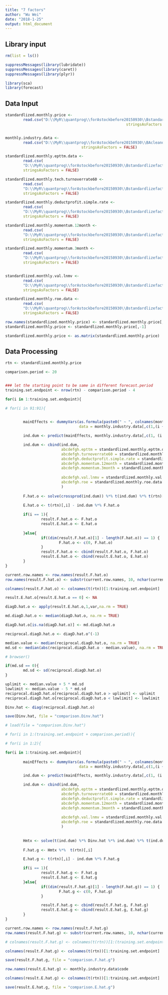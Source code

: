 ```yaml
---
title: "7 factors"
author: "Wu Wei"
date: "2018-1-25"
output: html_document
---
```




## Library input
```r
rm(list = ls())

suppressMessages(library(lubridate))
suppressMessages(library(caret))
suppressMessages(library(plyr))

library(sca)
library(forecast)

```

## Data Input

```r


standardlized.monthly.price <- 
        read.csv("D:\\MyR\\quantprog\\forAstockbefore20150930\\Bstandardlizefactor\\standardlized.monthly.price.csv", 
                                                      stringsAsFactors = FALSE)


monthly.industry.data <- 
        read.csv("D:\\MyR\\quantprog\\forAstockbefore20150930\\BAcleandataforNAindustry\\processed.monthly.industry.data.csv", 
                                  stringsAsFactors = FALSE)

standardlized.monthly.epttm.data <- 
        read.csv(
        "D:\\MyR\\quantprog\\forAstockbefore20150930\\Bstandardlizefactor\\standardlized.monthly.epttm.data.csv", 
        stringsAsFactors = FALSE)

standardlized.monthly.tech.turnoverrate60 <- 
        read.csv(
        "D:\\MyR\\quantprog\\forAstockbefore20150930\\Bstandardlizefactor\\standardlized.monthly.tech.turnoverrate60.csv", 
        stringsAsFactors = FALSE)

standardlized.monthly.deductprofit.simple.rate <- 
        read.csv(
        "D:\\MyR\\quantprog\\forAstockbefore20150930\\Bstandardlizefactor\\standardlized.monthly.deductprofit.simple.rate.csv", 
        stringsAsFactors = FALSE)

standardlized.monthly.momentum.12month <- 
        read.csv(
        "D:\\MyR\\quantprog\\forAstockbefore20150930\\Bstandardlizefactor\\standardlized.monthly.momentum.12month.csv", 
        stringsAsFactors = FALSE)

standardlized.monthly.momentum.3month <- 
        read.csv(
        "D:\\MyR\\quantprog\\forAstockbefore20150930\\Bstandardlizefactor\\standardlized.monthly.momentum.3month.csv", 
        stringsAsFactors = FALSE)


standardlized.monthly.val.lnmv <- 
        read.csv(
        "D:\\MyR\\quantprog\\forAstockbefore20150930\\Bstandardlizefactor\\standardlized.monthly.val.lnmv.csv", 
        stringsAsFactors = FALSE)

standardlized.monthly.roe.data <- 
        read.csv(
        "D:\\MyR\\quantprog\\forAstockbefore20150930\\Bstandardlizefactor\\standardlized.monthly.roe.data.csv", 
        stringsAsFactors = FALSE)

```


```r
row.names(standardlized.monthly.price) <- standardlized.monthly.price[,1]
standardlized.monthly.price <- standardlized.monthly.price[,-1]

standardlized.monthly.price <- as.matrix(standardlized.monthly.price)
```



## Data Processing

```r
rtn <- standardlized.monthly.price
```

```r
comparison.period <- 20


### let the starting point to be same in different forecast.period
training.set.endpoint <- nrow(rtn) - comparison.period - 4
```


```r

for(i in 1:training.set.endpoint){

# for(i in 91:91){

        
        mainEffects <- dummyVars(as.formula(paste0(" ~ ", colnames(monthly.industry.data)[i + 1])),
                                 data = monthly.industry.data[,c(1,(i + 1))])

        ind.dum <- predict(mainEffects, monthly.industry.data[,c(1, (i + 1))])

        ind.dum <- cbind(ind.dum,
                         abcdefgh.epttm = standardlized.monthly.epttm.data[,(i + 1)],
                         abcdefgh.turnoverrate60 = standardlized.monthly.tech.turnoverrate60[,(i + 1)],
                         abcdefgh.deductprofit.simple.rate = standardlized.monthly.deductprofit.simple.rate[,(i + 1)],
                         abcdefgh.momentum.12month = standardlized.monthly.momentum.12month[,(i + 1)],
                         abcdefgh.momentum.3month = standardlized.monthly.momentum.3month[,(i + 1)],
                        
                         abcdefgh.val.lnmv = standardlized.monthly.val.lnmv[,(i + 1)],
                         abcdefgh.roe = standardlized.monthly.roe.data[,(i + 1)]
                         )
        
        F.hat.o <- solve(crossprod(ind.dum)) %*% t(ind.dum) %*% t(rtn)[,i]

        E.hat.o <- t(rtn)[,i] - ind.dum %*% F.hat.o
        
        if(i == 1){
                result.F.hat.o <- F.hat.o
                result.E.hat.o <- E.hat.o
                
        }else{
                if((dim(result.F.hat.o)[1] - length(F.hat.o)) == 1) {
                        F.hat.o <- c(0, F.hat.o)
                }
                result.F.hat.o <- cbind(result.F.hat.o, F.hat.o)
                result.E.hat.o <- cbind(result.E.hat.o, E.hat.o)
        }
}

```

```r
current.row.names <- row.names(result.F.hat.o)
row.names(result.F.hat.o) <- substr(current.row.names, 10, nchar(current.row.names))

colnames(result.F.hat.o) <- colnames(t(rtn))[1:training.set.endpoint]


```

```r
result.E.hat.o[result.E.hat.o == 0] <- NA

diagD.hat.o <- apply(result.E.hat.o,1,var,na.rm = TRUE)

md.diagD.hat.o <- median(diagD.hat.o, na.rm = TRUE)

diagD.hat.o[is.na(diagD.hat.o)] <- md.diagD.hat.o


```

```r
reciprocal.diagD.hat.o <- diagD.hat.o^(-1)
```


```r
                
median.value <- median(reciprocal.diagD.hat.o, na.rm = TRUE)
md.sd <- median(abs(reciprocal.diagD.hat.o - median.value), na.rm = TRUE)

# browser()

if(md.sd == 0){
        md.sd <- sd(reciprocal.diagD.hat.o)
}

uplimit <- median.value + 5 * md.sd
lowlimit <- median.value - 5 * md.sd
reciprocal.diagD.hat.o[reciprocal.diagD.hat.o > uplimit] <- uplimit
reciprocal.diagD.hat.o[reciprocal.diagD.hat.o < lowlimit] <- lowlimit
```


```r

Dinv.hat <- diag(reciprocal.diagD.hat.o)

```




```r
save(Dinv.hat, file = "comparison.Dinv.hat")
```

```r
# load(file = "comparison.Dinv.hat")
```


```r

# for(i in 1:(training.set.endpoint + comparison.period)){

# for(i in 1:2){

for(i in 1:training.set.endpoint){
        
        mainEffects <- dummyVars(as.formula(paste0(" ~ ", colnames(monthly.industry.data)[i + 1])),
                                 data = monthly.industry.data[,c(1,(i + 1))])

        ind.dum <- predict(mainEffects, monthly.industry.data[,c(1, (i + 1))])

        ind.dum <- cbind(ind.dum,
                         abcdefgh.epttm = standardlized.monthly.epttm.data[,(i + 1)],
                         abcdefgh.turnoverrate60 = standardlized.monthly.tech.turnoverrate60[,(i + 1)],
                         abcdefgh.deductprofit.simple.rate = standardlized.monthly.deductprofit.simple.rate[,(i + 1)],
                         abcdefgh.momentum.12month = standardlized.monthly.momentum.12month[,(i + 1)],
                         abcdefgh.momentum.3month = standardlized.monthly.momentum.3month[,(i + 1)],
                        
                         abcdefgh.val.lnmv = standardlized.monthly.val.lnmv[,(i + 1)],
                         abcdefgh.roe = standardlized.monthly.roe.data[,(i + 1)]
                         )
        
        
        Hmtx <- solve(t(ind.dum) %*% Dinv.hat %*% ind.dum) %*% t(ind.dum) %*% Dinv.hat
                
        F.hat.g <- Hmtx %*%  t(rtn)[,i]

        E.hat.g <- t(rtn)[,i] - ind.dum %*% F.hat.g

        if(i == 1){
                result.F.hat.g <- F.hat.g
                result.E.hat.g <- E.hat.g
        }else{
                if((dim(result.F.hat.g)[1] - length(F.hat.g)) == 1) {
                        F.hat.g <- c(0, F.hat.g)
                }

                result.F.hat.g <- cbind(result.F.hat.g, F.hat.g)
                result.E.hat.g <- cbind(result.E.hat.g, E.hat.g)
        }
}


```



```r
current.row.names <- row.names(result.F.hat.g)
row.names(result.F.hat.g) <- substr(current.row.names, 10, nchar(current.row.names))

# colnames(result.F.hat.g) <- colnames(t(rtn))[1:(training.set.endpoint + comparison.period)]

colnames(result.F.hat.g) <- colnames(t(rtn))[1:training.set.endpoint]

```

```r
save(result.F.hat.g, file = "comparison.F.hat.g")
```

```r
row.names(result.E.hat.g) <- monthly.industry.data$code

colnames(result.E.hat.g) <- colnames(t(rtn))[1:training.set.endpoint]

```

```r
save(result.E.hat.g, file = "comparison.E.hat.g")
```

